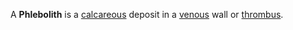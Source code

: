 A '''Phlebolith''' is a [[calcareous]] deposit in a [[venous]] wall or [[thrombus]].


{{circulatory-stub}}